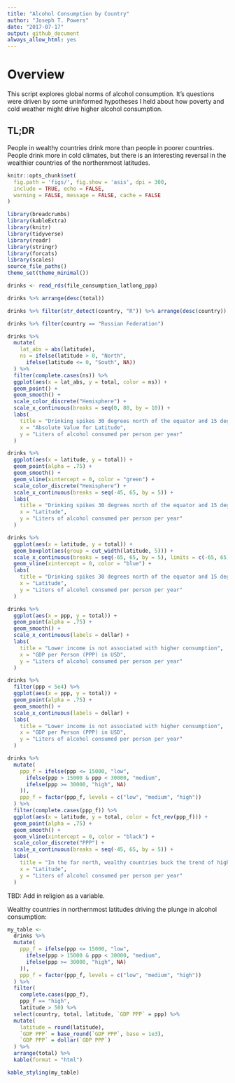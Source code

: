 ```yaml
---
title: "Alcohol Consumption by Country"
author: "Joseph T. Powers"  
date: "2017-07-17"
output: github_document
always_allow_html: yes
---
```


# Overview
This script explores global norms of alcohol consumption. It's questions were driven by some uninformed hypotheses I held about how poverty and cold weather might drive higher alcohol consumption. 

## TL;DR 
People in wealthy countries drink more than people in poorer countries. People drink more in cold climates, but there is an interesting reversal in the wealthier countries of the northernmost latitudes.

```r
knitr::opts_chunk$set(
  fig.path = 'figs/', fig.show = 'asis', dpi = 300, 
  include = TRUE, echo = FALSE, 
  warning = FALSE, message = FALSE, cache = FALSE
) 
```

```r
library(breadcrumbs)
library(kableExtra)
library(knitr)
library(tidyverse)
library(readr)
library(stringr)
library(forcats)
library(scales)
source_file_paths()
theme_set(theme_minimal())
```

```r
drinks <- read_rds(file_consumption_latlong_ppp)
```


```r
drinks %>% arrange(desc(total))

drinks %>% filter(str_detect(country, "R")) %>% arrange(desc(country))

drinks %>% filter(country == "Russian Federation")
```

```r
drinks %>% 
  mutate(
    lat_abs = abs(latitude),
    ns = ifelse(latitude > 0, "North",
      ifelse(latitude <= 0, "South", NA))
  ) %>% 
  filter(complete.cases(ns)) %>% 
  ggplot(aes(x = lat_abs, y = total, color = ns)) + 
  geom_point() + 
  geom_smooth() + 
  scale_color_discrete("Hemisphere") + 
  scale_x_continuous(breaks = seq(0, 80, by = 10)) + 
  labs(
    title = "Drinking spikes 30 degrees north of the equator and 15 degrees south",
    x = "Absolute Value for Latitude",
    y = "Liters of alcohol consumed per person per year"
  )
```

```r
drinks %>% 
  ggplot(aes(x = latitude, y = total)) + 
  geom_point(alpha = .75) + 
  geom_smooth() + 
  geom_vline(xintercept = 0, color = "green") + 
  scale_color_discrete("Hemisphere") + 
  scale_x_continuous(breaks = seq(-45, 65, by = 5)) + 
  labs(
    title = "Drinking spikes 30 degrees north of the equator and 15 degrees south",
    x = "Latitude",
    y = "Liters of alcohol consumed per person per year"
  )
```

```r
drinks %>% 
  ggplot(aes(x = latitude, y = total)) + 
  geom_boxplot(aes(group = cut_width(latitude, 5))) + 
  scale_x_continuous(breaks = seq(-65, 65, by = 5), limits = c(-65, 65)) + 
  geom_vline(xintercept = 0, color = "blue") + 
  labs(
    title = "Drinking spikes 30 degrees north of the equator and 15 degrees south",
    x = "Latitude",
    y = "Liters of alcohol consumed per person per year"
  )
```

```r
drinks %>% 
  ggplot(aes(x = ppp, y = total)) + 
  geom_point(alpha = .75) + 
  geom_smooth() + 
  scale_x_continuous(labels = dollar) + 
  labs(
    title = "Lower income is not associated with higher consumption",
    x = "GDP per Person (PPP) in USD",
    y = "Liters of alcohol consumed per person per year"
  ) 
```

```r
drinks %>% 
  filter(ppp < 5e4) %>% 
  ggplot(aes(x = ppp, y = total)) + 
  geom_point(alpha = .75) + 
  geom_smooth() + 
  scale_x_continuous(labels = dollar) + 
  labs(
    title = "Lower income is not associated with higher consumption",
    x = "GDP per Person (PPP) in USD",
    y = "Liters of alcohol consumed per person per year"
  ) 
```

```r
drinks %>% 
  mutate(
    ppp_f = ifelse(ppp <= 15000, "low",
      ifelse(ppp > 15000 & ppp < 30000, "medium",
      ifelse(ppp >= 30000, "high", NA)
    )),
    ppp_f = factor(ppp_f, levels = c("low", "medium", "high"))
  ) %>% 
  filter(complete.cases(ppp_f)) %>% 
  ggplot(aes(x = latitude, y = total, color = fct_rev(ppp_f))) + 
  geom_point(alpha = .75) + 
  geom_smooth() + 
  geom_vline(xintercept = 0, color = "black") + 
  scale_color_discrete("PPP") + 
  scale_x_continuous(breaks = seq(-45, 65, by = 5)) + 
  labs(
    title = "In the far north, wealthy countries buck the trend of higher drinking.",
    x = "Latitude",
    y = "Liters of alcohol consumed per person per year"
  )
```

TBD: Add in religion as a variable. 

Wealthy countries in northernmost latitudes driving the plunge in alcohol consumption:
```r
my_table <- 
  drinks %>% 
  mutate(
    ppp_f = ifelse(ppp <= 15000, "low",
      ifelse(ppp > 15000 & ppp < 30000, "medium",
      ifelse(ppp >= 30000, "high", NA)
    )),
    ppp_f = factor(ppp_f, levels = c("low", "medium", "high"))
  ) %>% 
  filter(
    complete.cases(ppp_f),
    ppp_f == "high",
    latitude > 50) %>% 
  select(country, total, latitude, `GDP PPP` = ppp) %>% 
  mutate(
    latitude = round(latitude),
    `GDP PPP` = base_round(`GDP PPP`, base = 1e3),
    `GDP PPP` = dollar(`GDP PPP`)
  ) %>% 
  arrange(total) %>% 
  kable(format = "html") 

kable_styling(my_table)
```
